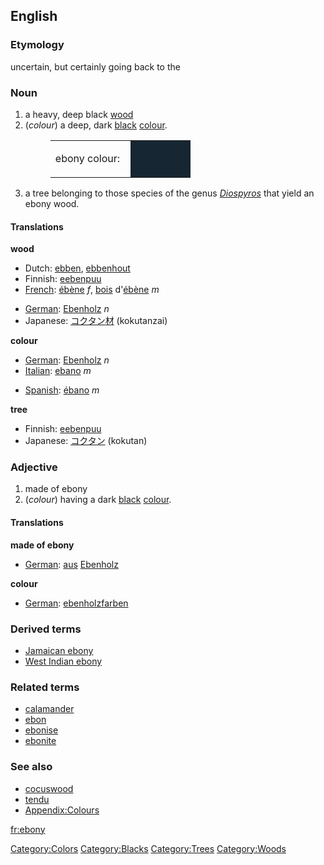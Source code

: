{{Wikipedia}}
==English==
===Etymology===
uncertain, but certainly going back to the {{Gr.}}

===Noun===
#a heavy, deep black [[wood]]
#(''colour'') a deep, dark [[black]] [[color|colour]].
#:<table><tr><td>ebony colour: &nbsp;</td><td bgcolor="#162632" width="80">&nbsp; </td></tr></table>
#a tree belonging to those species of the genus ''[[Diospyros]]'' that yield an ebony wood. 

====Translations====
'''wood'''
{{top}}
*Dutch: [[ebben]], [[ebbenhout]]
*Finnish: [[eebenpuu]]
*[[French]]: [[ébène]] ''f'', [[bois]] d'[[ébène]] ''m''
{{mid}}
*[[German]]: [[Ebenholz]] ''n''
*Japanese: [[コクタン]][[材]] (kokutanzai)
{{bottom}}

'''colour'''
{{top}}
*[[German]]: [[Ebenholz]] ''n''
*[[Italian]]: [[ebano]] ''m'' 
{{mid}}
*[[Spanish]]: [[ébano]] ''m'' 
{{bottom}}

'''tree'''
{{top}}
*Finnish: [[eebenpuu]]
*Japanese: [[コクタン]] (kokutan)
{{mid}}
{{bottom}}

===Adjective===
#made of ebony
#(''colour'') having a dark [[black]] [[color|colour]].

====Translations====
'''made of ebony'''
{{top}}
*[[German]]: [[aus]] [[Ebenholz]] 
{{mid}}
{{bottom}}

'''colour'''
{{top}}
*[[German]]: [[ebenholzfarben]] 
{{mid}}
{{bottom}}

===Derived terms===
*[[Jamaican ebony]]
*[[West Indian ebony]]

===Related terms===
*[[calamander]]
*[[ebon]]
*[[ebonise]]
*[[ebonite]]

===See also===
*[[cocuswood]]
*[[tendu]]
*[[Wiktionary_Appendix:Colours|Appendix:Colours]]

[[Category:Colors]]
[[Category:Blacks]]
[[Category:Trees]]
[[Category:Woods]]
[[fr:ebony]]
